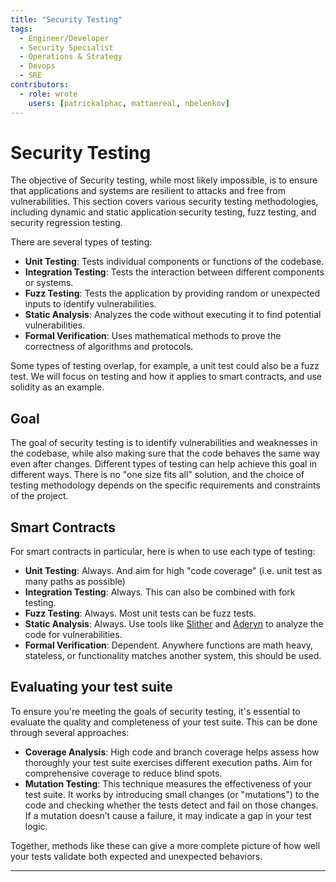 ```yaml
---
title: "Security Testing"
tags:
  - Engineer/Developer
  - Security Specialist
  - Operations & Strategy
  - Devops
  - SRE
contributors:
  - role: wrote
    users: [patrickalphac, mattaereal, nbelenkov]
---
```



<TagProvider>
<TagFilter />

# Security Testing

<TagList tags={frontmatter.tags} />
<AttributionList contributors={frontmatter.contributors} />

The objective of Security testing, while most likely impossible, is to ensure that applications and systems are
resilient to attacks and free from vulnerabilities. This section covers various security testing methodologies,
including dynamic and static application security testing, fuzz testing, and security regression testing.

There are several types of testing:

- **Unit Testing**: Tests individual components or functions of the codebase.
- **Integration Testing**: Tests the interaction between different components or systems.
- **Fuzz Testing**: Tests the application by providing random or unexpected inputs to identify vulnerabilities.
- **Static Analysis**: Analyzes the code without executing it to find potential vulnerabilities.
- **Formal Verification**: Uses mathematical methods to prove the correctness of algorithms and protocols.

Some types of testing overlap, for example, a unit test could also be a fuzz test. We will focus on testing and how it
applies to smart contracts, and use solidity as an example.

## Goal

The goal of security testing is to identify vulnerabilities and weaknesses in the codebase, while also making sure that
the code behaves the same way even after changes. Different types of testing can help achieve this goal in different
ways. There is no "one size fits all" solution, and the choice of testing methodology depends on the specific
requirements and constraints of the project.

## Smart Contracts

For smart contracts in particular, here is when to use each type of testing:

- **Unit Testing**: Always. And aim for high "code coverage" (i.e. unit test as many paths as possible)
- **Integration Testing**: Always. This can also be combined with fork testing.
- **Fuzz Testing**: Always. Most unit tests can be fuzz tests.
- **Static Analysis**: Always. Use tools like [Slither](https://github.com/crytic/slither) and
[Aderyn](https://github.com/Cyfrin/aderyn) to analyze the code for vulnerabilities.
- **Formal Verification**: Dependent. Anywhere functions are math heavy, stateless, or functionality matches another
system, this should be used.

## Evaluating your test suite

To ensure you're meeting the goals of security testing, it's essential to evaluate the quality and completeness of your
test suite. This can be done through several approaches:

- **Coverage Analysis**: High code and branch coverage helps assess how thoroughly your test suite exercises different
execution paths. Aim for comprehensive coverage to reduce blind spots.
- **Mutation Testing**: This technique measures the effectiveness of your test suite. It works by introducing small
changes (or "mutations") to the code and checking whether the tests detect and fail on those changes. If a mutation
doesn’t cause a failure, it may indicate a gap in your test logic.

Together, methods like these can give a more complete picture of how well your tests validate both expected and
unexpected behaviors.

---

</TagProvider>
<ContributeFooter />
